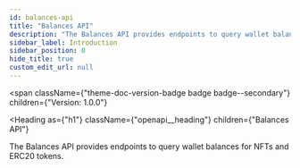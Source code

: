 ```yaml
---
id: balances-api
title: "Balances API"
description: "The Balances API provides endpoints to query wallet balances for NFTs and ERC20 tokens."
sidebar_label: Introduction
sidebar_position: 0
hide_title: true
custom_edit_url: null
---
```



<span
  className={"theme-doc-version-badge badge badge--secondary"}
  children={"Version: 1.0.0"}
>
</span>

<Heading
  as={"h1"}
  className={"openapi__heading"}
  children={"Balances API"}
>
</Heading>



The Balances API provides endpoints to query wallet balances for NFTs and ERC20 tokens.



      